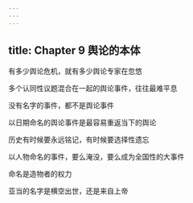```yaml
---
---
---
```

title: Chapter 9 舆论的本体
---


有多少舆论危机，就有多少舆论专家在忽悠

多个认同性议题混合在一起的舆论事件，往往最难平息

没有名字的事件，都不是舆论事件

以日期命名的舆论事件是最容易重返当下的舆论

历史有时候要永远铭记，有时候要选择性遗忘

以人物命名的事件，要么淹没，要么成为全国性的大事件

命名是造物者的权力

亚当的名字是横空出世，还是来自上帝


